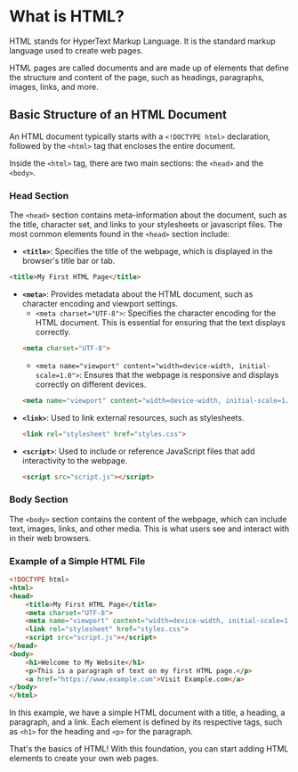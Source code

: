 # What is HTML?

HTML stands for HyperText Markup Language. It is the standard markup language used to create web pages. 

HTML pages are called documents and are made up of elements that define the structure and content of the page, such as headings, paragraphs, images, links, and more.

## Basic Structure of an HTML Document
An HTML document typically starts with a `<!DOCTYPE html>` declaration, followed by the `<html>` tag that encloses the entire document. 

Inside the `<html>` tag, there are two main sections: the `<head>` and the `<body>`.
### Head Section
The `<head>` section contains meta-information about the document, such as the title, character set, and links to your stylesheets or javascript files. The most common elements found in the `<head>` section include:

- **`<title>`**: Specifies the title of the webpage, which is displayed in the browser's title bar or tab.
```html
<title>My First HTML Page</title>
```
- **`<meta>`**: Provides metadata about the HTML document, such as character encoding and viewport settings.
    - `<meta charset="UTF-8">`: Specifies the character encoding for the HTML document. This is essential for ensuring that the text displays correctly.
    ```html
    <meta charset="UTF-8"> 
    ```
    - `<meta name="viewport" content="width=device-width, initial-scale=1.0">`: Ensures that the webpage is responsive and displays correctly on different devices.
    ```html
    <meta name="viewport" content="width=device-width, initial-scale=1.0">
    ```
- **`<link>`**: Used to link external resources, such as stylesheets.
    ```html
    <link rel="stylesheet" href="styles.css">
    ```
- **`<script>`**: Used to include or reference JavaScript files that add interactivity to the webpage.
    ```html
    <script src="script.js"></script>
    ```

### Body Section
The `<body>` section contains the content of the webpage, which can include text, images, links, and other media. This is what users see and interact with in their web browsers.

### Example of a Simple HTML File
```html
<!DOCTYPE html>
<html>
<head>
    <title>My First HTML Page</title>
    <meta charset="UTF-8">
    <meta name="viewport" content="width=device-width, initial-scale=1.0">
    <link rel="stylesheet" href="styles.css">
    <script src="script.js"></script>
</head>
<body>
    <h1>Welcome to My Website</h1>
    <p>This is a paragraph of text on my first HTML page.</p>
    <a href="https://www.example.com">Visit Example.com</a>
</body>
</html>
```

In this example, we have a simple HTML document with a title, a heading, a paragraph, and a link. Each element is defined by its respective tags, such as `<h1>` for the heading and `<p>` for the paragraph.

That's the basics of HTML! With this foundation, you can start adding HTML elements to create your own web pages.
